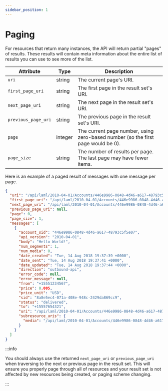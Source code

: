 ```yaml
---
sidebar_position: 1
---
```


# Paging

For resources that return many instances, the API will return partial "pages" of results. These results will contain meta information about the entire list of results you can use to see more of the list.

| Attribute           | Type    | Description                                                                      |
| ------------------- | ------- | -------------------------------------------------------------------------------- |
| `uri`               | string  | The current page's URI.                                                          |
| `first_page_uri`    | string  | The first page in the result set's URI.                                          |
| `next_page_uri`     | string  | The next page in the result set's URI.                                           |
| `previous_page_uri` | string  | The previous page in the result set's URI.                                       |
| `page`              | integer | The current page number, using zero-based number (so the first page would be 0). |
| `page_size`         | string  | The number of results per page. The last page may have fewer items.              |

Here is an example of a paged result of messages with one message per page.

```json
{
  "uri": "/api/laml/2010-04-01/Accounts/446e9986-0848-4d46-a617-48793c5f5e07/Messages?Page=0&PageSize=1",
  "first_page_uri": "/api/laml/2010-04-01/Accounts/446e9986-0848-4d46-a617-48793c5f5e07/Messages?Page=0&PageSize=1",
  "next_page_uri": "/api/laml/2010-04-01/Accounts/446e9986-0848-4d46-a617-48793c5f5e07/Messages?Page=1&PageSize=1&PageToken=PA95f7fba1-aeb7-4750-9092-47525b7a7cad",
  "previous_page_uri": null,
  "page": 0,
  "page_size": 1,
  "messages": [
    {
      "account_sid": "446e9986-0848-4d46-a617-48793c5f5e07",
      "api_version": "2010-04-01",
      "body": "Hello World!",
      "num_segments": 1,
      "num_media": 0,
      "date_created": "Tue, 14 Aug 2018 19:37:39 +0000",
      "date_sent": "Tue, 14 Aug 2018 19:37:41 +0000",
      "date_updated": "Tue, 14 Aug 2018 19:37:44 +0000",
      "direction": "outbound-api",
      "error_code": null,
      "error_message": null,
      "from": "+15551234567",
      "price": 0.005,
      "price_unit": "USD",
      "sid": "8a8e5ec4-071a-408e-948c-2429da869cc9",
      "status": "delivered",
      "to": "+15557654321",
      "uri": "/api/laml/2010-04-01/Accounts/446e9986-0848-4d46-a617-48793c5f5e07/Messages/8a8e5ec4-071a-408e-948c-2429da869cc9",
      "subresource_uris": {
        "media": "/api/laml/2010-04-01/Accounts/446e9986-0848-4d46-a617-48793c5f5e07/Messages/8a8e5ec4-071a-408e-948c-2429da869cc9/Media"
      }
    }
  ]
}
```

:::info

You should always use the returned `next_page_uri` or `previous_page_uri` when traversing to the next or previous page in the result set. This will ensure you properly page through all of resources and your result set is not affected by new resources being created, or paging scheme changing.

:::

